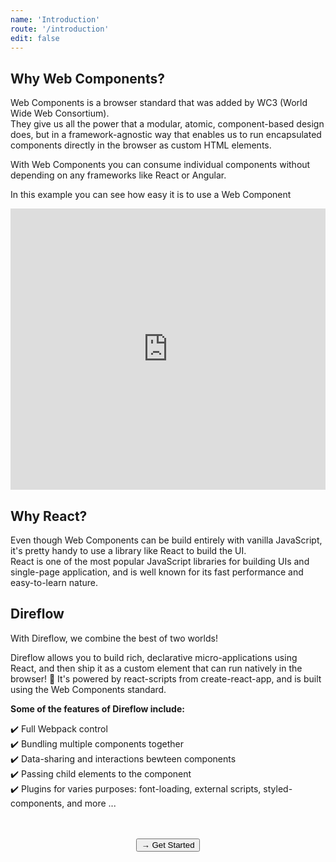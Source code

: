 ```yaml
---
name: 'Introduction'
route: '/introduction'
edit: false
---
```



## Why Web Components?
Web Components is a browser standard that was added by WC3 (World Wide Web Consortium).  
They give us all the power that a modular, atomic, component-based design does, but in a framework-agnostic way that enables us to run encapsulated components directly in the browser as custom HTML elements.
  
With Web Components you can consume individual components without depending on any frameworks like React or Angular.
  
In this example you can see how easy it is to use a Web Component
<iframe height="450" style="width: 100%;" scrolling="no" title="gOOLbmV" src="https://codepen.io/Silind/embed/gOOLbmV?height=265&theme-id=dark&default-tab=html,result" frameborder="no" allowtransparency="true" allowfullscreen="true">
  See the Pen <a href='https://codepen.io/Silind/pen/gOOLbmV'>gOOLbmV</a> by Silind Software
  (<a href='https://codepen.io/Silind'>@Silind</a>) on <a href='https://codepen.io'>CodePen</a>.
</iframe>

## Why React?
Even though Web Components can be build entirely with vanilla JavaScript, it's pretty handy to use a library like React to build the UI.  
React is one of the most popular JavaScript libraries for building UIs and single-page application, and is well known for its fast performance and easy-to-learn nature.

## Direflow
With Direflow, we combine the best of two worlds!  
    
Direflow allows you to build rich, declarative micro-applications using React, and then ship it as a custom element that can run natively in the browser! 💪
It's powered by react-scripts from create-react-app, and is built using the Web Components standard.

**Some of the features of Direflow include:**  
    
✔️ Full Webpack control  
✔️ Bundling multiple components together  
✔️ Data-sharing and interactions bewteen components  
✔️ Passing child elements to the component  
✔️ Plugins for varies purposes: font-loading, external scripts, styled-components, and more ...  

<br />
<br />
  
<span style="display: flex; justify-content: center;">
  <Link to='/get-started'>
    <Button>→ Get Started</Button>
  </Link>
</span>
